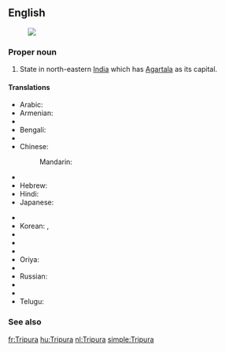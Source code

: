 ==English==
{{wikipedia}}
[[Image:Tripura in India (disputed hatched).svg|thumb|]]
===Proper noun===
{{en-proper noun}}

# State in north-eastern [[India]] which has [[Agartala]] as its capital.

====Translations====
{{trans-top|state}}
* Arabic: {{t-|ar|ترايبورا|f|tr=tribuura}}
* Armenian: {{t-|hy|Տրիպուրա|tr=Tripura}}
* {{trreq|Assamese}}
* Bengali: {{t-|bn|ত্রিপুরা|sc=Beng}}
* {{trreq|Chhattisgarhi}}
* Chinese:
*: Mandarin: {{t|cmn|特里普拉邦|tr=Tèlǐpǔlā-bāng|sc=Hani}}
* {{trreq|Gujarati}}
* Hebrew: {{t-|he|טריפורה}}
* Hindi: {{t+|hi|त्रिपुरा|tr=tripurā}}
* Japanese: {{t-|ja|トリプラ|tr=Toripura}}
{{trans-mid}}
* {{trreq|Kannada}}
* Korean: {{t|ko|트리푸라 주|sc=Kore}}, {{t|ko|트리푸라|sc=Kore}}
* {{trreq|Malayalam}}
* {{trreq|Marathi}}
* {{trreq|Nepali}}
* Oriya: {{t|or|ତ୍ରିପୁରା|sc=Orya}}
* {{trreq|Punjabi}}
* Russian: {{t-|ru|Трипура|f|tr=Tripúra}}
* {{trreq|Santali}}
* {{trreq|Tamil}}
* Telugu: {{t+|te|త్రిపుర}}
{{trans-bottom}}

===See also===
{{list|en|states of India}}


[[fr:Tripura]]
[[hu:Tripura]]
[[nl:Tripura]]
[[simple:Tripura]]